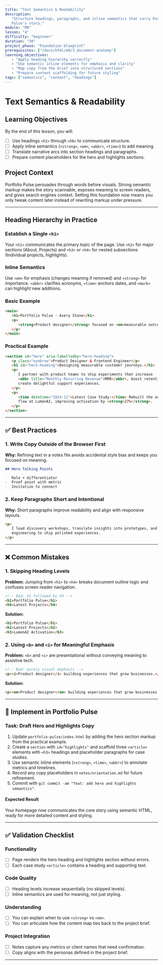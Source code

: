 ```yaml
---
title: "Text Semantics & Readability"
description:
   "Structure headings, paragraphs, and inline semantics that carry Portfolio
   Pulse's story."
module: "M0"
lesson: "4"
difficulty: "beginner"
duration: "30"
project_phase: "Foundation blueprint"
prerequisites: ["/docs/html/m0/3_document-anatomy"]
learning_objectives:
   - "Apply heading hierarchy correctly"
   - "Use semantic inline elements for emphasis and clarity"
   - "Map copy from the brief into structured sections"
   - "Prepare content scaffolding for future styling"
tags: ["semantics", "content", "headings"]
---
```


# Text Semantics & Readability

## Learning Objectives

By the end of this lesson, you will:

-  [ ] Use headings `<h1>` through `<h6>` to communicate structure.
-  [ ] Apply inline semantics (`<strong>`, `<em>`, `<abbr>`, `<time>`) to add
       meaning.
-  [ ] Translate narrative arcs into section headings and paragraphs.
-  [ ] Prepare content placeholders for the hero and highlights sections.

## Project Context

Portfolio Pulse persuades through words before visuals. Strong semantic markup
makes the story scannable, exposes meaning to screen readers, and gives search
engines context. Setting this foundation now means you only tweak content later
instead of rewriting markup under pressure.

---

## Heading Hierarchy in Practice

### Establish a Single `<h1>`

Your `<h1>` communicates the primary topic of the page. Use `<h2>` for major
sections (About, Projects) and `<h3>` or `<h4>` for nested subsections
(Individual projects, highlights).

### Inline Semantics

Use `<em>` for emphasis (changes meaning if removed) and `<strong>` for
importance. `<abbr>` clarifies acronyms, `<time>` anchors dates, and `<mark>`
can highlight new additions.

### Basic Example

```html
<main>
   <h1>Portfolio Pulse · Avery Stone</h1>
   <p>
      <strong>Product designer</strong> focused on <em>measurable outcomes</em>.
   </p>
</main>
```

### Practical Example

```html
<section id="hero" aria-labelledby="hero-heading">
   <p class="eyebrow">Product Designer & Frontend Engineer</p>
   <h1 id="hero-heading">Designing measurable customer journeys.</h1>
   <p>
      I partner with product teams to ship experiments that increase
      <abbr title="Monthly Recurring Revenue">MRR</abbr>, boost retention, and
      create delightful support experiences.
   </p>
   <p>
      <time datetime="2024-11">Latest Case Study:</time> Rebuilt the onboarding
      flow at LumenAI, improving activation by <strong>27%</strong>.
   </p>
</section>
```

---

## ✅ Best Practices

### 1. Write Copy Outside of the Browser First

**Why:** Refining text in a notes file avoids accidental style bias and keeps
you focused on meaning.

```md
## Hero Talking Points

-  Role + differentiator
-  Proof point with metric
-  Invitation to connect
```

### 2. Keep Paragraphs Short and Intentional

**Why:** Short paragraphs improve readability and align with responsive layouts.

```html
<p>
   I lead discovery workshops, translate insights into prototypes, and work with
   engineering to ship polished experiences.
</p>
```

---

## ❌ Common Mistakes

### 1. Skipping Heading Levels

**Problem:** Jumping from `<h1>` to `<h4>` breaks document outline logic and
confuses screen reader navigation.

```html
<!-- Bad: h1 followed by h4 -->
<h1>Portfolio Pulse</h1>
<h4>Latest Projects</h4>
```

**Solution:**

```html
<h1>Portfolio Pulse</h1>
<h2>Latest Projects</h2>
<h3>LumenAI Activation</h3>
```

### 2. Using `<b>` and `<i>` for Meaningful Emphasis

**Problem:** `<b>` and `<i>` are presentational without conveying meaning to
assistive tech.

```html
<!-- Bad: purely visual emphasis -->
<p><i>Product designer</i> building experiences that grow businesses.</p>
```

**Solution:**

```html
<p><em>Product designer</em> building experiences that grow businesses.</p>
```

---

## 🔨 Implement in Portfolio Pulse

### Task: Draft Hero and Highlights Copy

1. Update `portfolio-pulse/index.html` by adding the hero section markup from
   the practical example.
2. Create a `section` with `id="highlights"` and scaffold three `<article>`
   elements with `<h3>` headings and placeholder paragraphs for case studies.
3. Use semantic inline elements (`<strong>`, `<time>`, `<abbr>`) to annotate
   metrics and timelines.
4. Record any copy placeholders in `notes/orientation.md` for future refinement.
5. Commit with `git commit -am "feat: add hero and highlights semantics"`.

#### Expected Result

Your homepage now communicates the core story using semantic HTML, ready for
more detailed content and styling.

---

## ✅ Validation Checklist

### Functionality

-  [ ] Page renders the hero heading and highlights section without errors.
-  [ ] Each case study `<article>` contains a heading and supporting text.

### Code Quality

-  [ ] Heading levels increase sequentially (no skipped levels).
-  [ ] Inline semantics are used for meaning, not just styling.

### Understanding

-  [ ] You can explain when to use `<strong>` vs `<em>`.
-  [ ] You can articulate how the content map ties back to the project brief.

### Project Integration

-  [ ] Notes capture any metrics or client names that need confirmation.
-  [ ] Copy aligns with the personas defined in the project brief.

---
